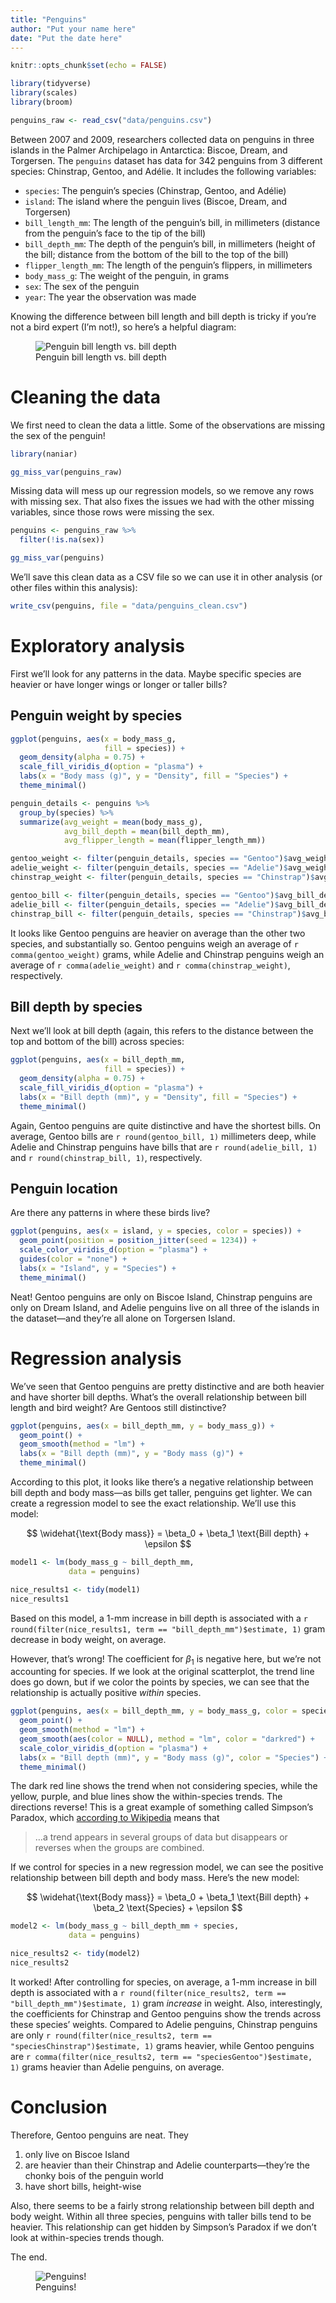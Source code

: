 ```yaml
---
title: "Penguins"
author: "Put your name here"
date: "Put the date here"
---
```


```r
knitr::opts_chunk$set(echo = FALSE)
```

```r
library(tidyverse)
library(scales)
library(broom)

penguins_raw <- read_csv("data/penguins.csv")
```

Between 2007 and 2009, researchers collected data on penguins in three islands in the Palmer Archipelago in Antarctica: Biscoe, Dream, and Torgersen. The `penguins` dataset has data for 342 penguins from 3 different species: Chinstrap, Gentoo, and Adélie. It includes the following variables:

- `species`: The penguin's species (Chinstrap, Gentoo, and Adélie)
- `island`: The island where the penguin lives (Biscoe, Dream, and Torgersen)
- `bill_length_mm`: The length of the penguin's bill, in millimeters (distance from the penguin's face to the tip of the bill)
- `bill_depth_mm`: The depth of the penguin's bill, in millimeters (height of the bill; distance from the bottom of the bill to the top of the bill)
- `flipper_length_mm`: The length of the penguin's flippers, in millimeters
- `body_mass_g`: The weight of the penguin, in grams
- `sex`: The sex of the penguin
- `year`: The year the observation was made

Knowing the difference between bill length and bill depth is tricky if you're not a bird expert (I'm not!), so here's a helpful diagram:

![Penguin bill length vs. bill depth](img/culmen_depth.png)

# Cleaning the data

We first need to clean the data a little. Some of the observations are missing the sex of the penguin!

```r
library(naniar)

gg_miss_var(penguins_raw)
```

Missing data will mess up our regression models, so we remove any rows with missing sex. That also fixes the issues we had with the other missing variables, since those rows were missing the sex.

```r
penguins <- penguins_raw %>% 
  filter(!is.na(sex))

gg_miss_var(penguins)
```

We'll save this clean data as a CSV file so we can use it in other analysis (or other files within this analysis):

```r
write_csv(penguins, file = "data/penguins_clean.csv")
```

# Exploratory analysis

First we'll look for any patterns in the data. Maybe specific species are heavier or have longer wings or longer or taller bills?

## Penguin weight by species

```r
ggplot(penguins, aes(x = body_mass_g,
                     fill = species)) +
  geom_density(alpha = 0.75) +
  scale_fill_viridis_d(option = "plasma") +
  labs(x = "Body mass (g)", y = "Density", fill = "Species") +
  theme_minimal()
```

```r
penguin_details <- penguins %>% 
  group_by(species) %>% 
  summarize(avg_weight = mean(body_mass_g),
            avg_bill_depth = mean(bill_depth_mm),
            avg_flipper_length = mean(flipper_length_mm))

gentoo_weight <- filter(penguin_details, species == "Gentoo")$avg_weight
adelie_weight <- filter(penguin_details, species == "Adelie")$avg_weight
chinstrap_weight <- filter(penguin_details, species == "Chinstrap")$avg_weight

gentoo_bill <- filter(penguin_details, species == "Gentoo")$avg_bill_depth
adelie_bill <- filter(penguin_details, species == "Adelie")$avg_bill_depth
chinstrap_bill <- filter(penguin_details, species == "Chinstrap")$avg_bill_depth
```

It looks like Gentoo penguins are heavier on average than the other two species, and substantially so. Gentoo penguins weigh an average of `r comma(gentoo_weight)` grams, while Adelie and Chinstrap penguins weigh an average of `r comma(adelie_weight)` and `r comma(chinstrap_weight)`, respectively.

## Bill depth by species

Next we'll look at bill depth (again, this refers to the distance between the top and bottom of the bill) across species:

```r
ggplot(penguins, aes(x = bill_depth_mm,
                     fill = species)) +
  geom_density(alpha = 0.75) +
  scale_fill_viridis_d(option = "plasma") +
  labs(x = "Bill depth (mm)", y = "Density", fill = "Species") +
  theme_minimal()
```

Again, Gentoo penguins are quite distinctive and have the shortest bills. On average, Gentoo bills are  `r round(gentoo_bill, 1)` millimeters deep, while Adelie and Chinstrap penguins have bills that are `r round(adelie_bill, 1)` and `r round(chinstrap_bill, 1)`, respectively.

## Penguin location

Are there any patterns in where these birds live?

```r
ggplot(penguins, aes(x = island, y = species, color = species)) + 
  geom_point(position = position_jitter(seed = 1234)) +
  scale_color_viridis_d(option = "plasma") +
  guides(color = "none") +
  labs(x = "Island", y = "Species") +
  theme_minimal()
```

Neat! Gentoo penguins are only on Biscoe Island, Chinstrap penguins are only on Dream Island, and Adelie penguins live on all three of the islands in the dataset---and they're all alone on Torgersen Island.


# Regression analysis

We've seen that Gentoo penguins are pretty distinctive and are both heavier and have shorter bill depths. What's the overall relationship between bill length and bird weight? Are Gentoos still distinctive?

```r
ggplot(penguins, aes(x = bill_depth_mm, y = body_mass_g)) +
  geom_point() +
  geom_smooth(method = "lm") +
  labs(x = "Bill depth (mm)", y = "Body mass (g)") +
  theme_minimal()
```

According to this plot, it looks like there's a negative relationship between bill depth and body mass---as bills get taller, penguins get lighter. We can create a regression model to see the exact relationship. We'll use this model:

$$
\widehat{\text{Body mass}} = \beta_0 + \beta_1 \text{Bill depth} + \epsilon
$$

```r
model1 <- lm(body_mass_g ~ bill_depth_mm, 
             data = penguins)

nice_results1 <- tidy(model1)
nice_results1
```

Based on this model, a 1-mm increase in bill depth is associated with a `r round(filter(nice_results1, term == "bill_depth_mm")$estimate, 1)` gram decrease in body weight, on average.

However, that's wrong! The coefficient for $\beta_1$ is negative here, but we're not accounting for species. If we look at the original scatterplot, the trend line does go down, but if we color the points by species, we can see that the relationship is actually positive *within* species.

```r
ggplot(penguins, aes(x = bill_depth_mm, y = body_mass_g, color = species)) +
  geom_point() +
  geom_smooth(method = "lm") +
  geom_smooth(aes(color = NULL), method = "lm", color = "darkred") +
  scale_color_viridis_d(option = "plasma") +
  labs(x = "Bill depth (mm)", y = "Body mass (g)", color = "Species") +
  theme_minimal()
```

The dark red line shows the trend when not considering species, while the yellow, purple, and blue lines show the within-species trends. The directions reverse! This is a great example of something called Simpson's Paradox, which [according to Wikipedia](https://en.wikipedia.org/wiki/Simpson%27s_paradox) means that 

> …a trend appears in several groups of data but disappears or reverses when the groups are combined.

If we control for species in a new regression model, we can see the positive relationship between bill depth and body mass. Here's the new model:

$$
\widehat{\text{Body mass}} = \beta_0 + \beta_1 \text{Bill depth} + \beta_2 \text{Species} + \epsilon
$$

```r
model2 <- lm(body_mass_g ~ bill_depth_mm + species, 
             data = penguins)

nice_results2 <- tidy(model2)
nice_results2
```

It worked! After controlling for species, on average, a 1-mm increase in bill depth is associated with a `r round(filter(nice_results2, term == "bill_depth_mm")$estimate, 1)` gram *increase* in weight. Also, interestingly, the coefficients for Chinstrap and Gentoo penguins show the trends across these species' weights. Compared to Adelie penguins, Chinstrap penguins are only `r round(filter(nice_results2, term == "speciesChinstrap")$estimate, 1)` grams heavier, while Gentoo penguins are `r comma(filter(nice_results2, term == "speciesGentoo")$estimate, 1)` grams heavier than Adelie penguins, on average.


# Conclusion

Therefore, Gentoo penguins are neat. They

1. only live on Biscoe Island
2. are heavier than their Chinstrap and Adelie counterparts---they're the chonky bois of the penguin world
3. have short bills, height-wise

Also, there seems to be a fairly strong relationship between bill depth and body weight. Within all three species, penguins with taller bills tend to be heavier. This relationship can get hidden by Simpson's Paradox if we don't look at within-species trends though.

The end.

![Penguins!](img/lter_penguins.png)
